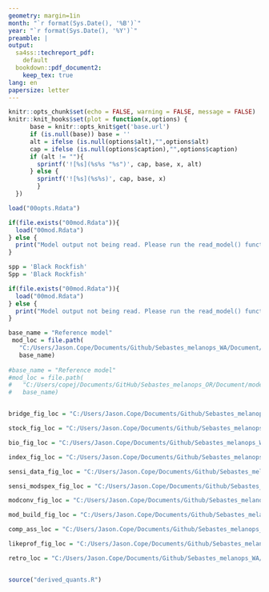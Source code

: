 ```yaml
---
geometry: margin=1in
month: "`r format(Sys.Date(), '%B')`"
year: "`r format(Sys.Date(), '%Y')`"
preamble: |
output:
  sa4ss::techreport_pdf:
    default
  bookdown::pdf_document2:
    keep_tex: true
lang: en
papersize: letter
---
```


```r
knitr::opts_chunk$set(echo = FALSE, warning = FALSE, message = FALSE)
knitr::knit_hooks$set(plot = function(x,options) {
      base = knitr::opts_knit$get('base.url')
      if (is.null(base)) base = ''
      alt = ifelse (is.null(options$alt),"",options$alt)
      cap = ifelse (is.null(options$caption),"",options$caption)
      if (alt != ""){
        sprintf('![%s](%s%s "%s")', cap, base, x, alt)
      } else {
        sprintf('![%s](%s%s)', cap, base, x)
        }
  })

load("00opts.Rdata")

if(file.exists("00mod.Rdata")){
  load("00mod.Rdata")
} else {
  print("Model output not being read. Please run the read_model() function.")
}

spp = 'Black Rockfish'
Spp = 'Black Rockfish'

if(file.exists("00mod.Rdata")){
  load("00mod.Rdata")
} else {
  print("Model output not being read. Please run the read_model() function.")
}

base_name = "Reference model"
 mod_loc = file.path(
   "C:/Users/Jason.Cope/Documents/Github/Sebastes_melanops_WA/Document/models",
   base_name)
   
#base_name = "Reference model"
#mod_loc = file.path(
#   "C:/Users/copej/Documents/GitHub/Sebastes_melanops_OR/Document/models",
#   base_name)


bridge_fig_loc = "C:/Users/Jason.Cope/Documents/Github/Sebastes_melanops_WA/Document/figures/Bridge"

stock_fig_loc = "C:/Users/Jason.Cope/Documents/Github/Sebastes_melanops_WA/Document/figures/stock"

bio_fig_loc = "C:/Users/Jason.Cope/Documents/Github/Sebastes_melanops_WA/Document/figures/biology_plots"

index_fig_loc = "C:/Users/Jason.Cope/Documents/Github/Sebastes_melanops_WA/Document/figures/index"

sensi_data_fig_loc = "C:/Users/Jason.Cope/Documents/Github/Sebastes_melanops_WA/Document/figures/sensi_data"

sensi_modspex_fig_loc = "C:/Users/Jason.Cope/Documents/Github/Sebastes_melanops_WA/Document/figures/sensi_modspex"

modconv_fig_loc = "C:/Users/Jason.Cope/Documents/Github/Sebastes_melanops_WA/Document/figures/modconverge"

mod_build_fig_loc = "C:/Users/Jason.Cope/Documents/Github/Sebastes_melanops_OR/Document/figures/modbuild"

comp_ass_loc = "C:/Users/Jason.Cope/Documents/Github/Sebastes_melanops_WA/Document/figures/comp_2015_2023"

likeprof_fig_loc = "C:/Users/Jason.Cope/Documents/Github/Sebastes_melanops_WA/Document/figures/likelihoods"

retro_loc = "C:/Users/Jason.Cope/Documents/Github/Sebastes_melanops_WA/Document/figures/retro"


source("derived_quants.R")

```
